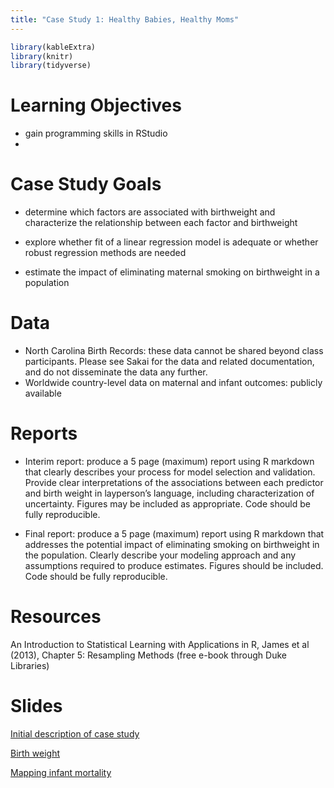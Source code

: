 ```yaml
---
title: "Case Study 1: Healthy Babies, Healthy Moms"
---
```


```r
library(kableExtra)
library(knitr)
library(tidyverse)
```


# Learning Objectives

- gain programming skills in RStudio
- 

# Case Study Goals

- determine which factors are associated with birthweight and characterize the relationship between each factor and birthweight

- explore whether fit of a linear regression model is adequate or whether robust regression methods are needed

- estimate the impact of eliminating maternal smoking on birthweight in a population

# Data

- North Carolina Birth Records: these data cannot be shared beyond class participants. Please see Sakai for the data and related documentation, and do not disseminate the data any further.
- Worldwide country-level data on maternal and infant outcomes: publicly available

# Reports

- Interim report: produce a 5 page (maximum) report using R markdown that clearly describes your process for model selection and validation. Provide clear interpretations of the associations between each predictor and birth weight in layperson's language, including characterization of uncertainty.  Figures may be included as appropriate. Code should be fully reproducible.

- Final report: produce a 5 page (maximum) report using R markdown that addresses the potential impact of eliminating smoking on birthweight in the population. Clearly describe your modeling approach and any assumptions required to produce estimates. Figures should be included. Code should be fully reproducible.

# Resources

An Introduction to Statistical Learning with Applications in R, James et al (2013), Chapter 5: Resampling Methods (free e-book through Duke Libraries)


# Slides


[Initial description of case study](decks/cs01_1_deck.html)

[Birth weight](decks/cs01_2_deck.html)

[Mapping infant mortality](decks/cs01_3_deck.html)


